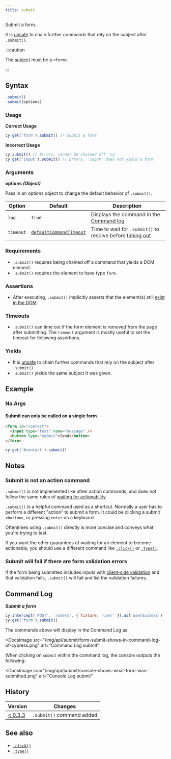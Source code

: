 ```yaml
---
title: submit
---
```


Submit a form.

It is [unsafe](/guides/core-concepts/retry-ability#Only-queries-are-retried) to
chain further commands that rely on the subject after `.submit()`.

:::caution

The [subject](/guides/core-concepts/introduction-to-cypress#Subject-Management)
must be a `<form>`.

:::

## Syntax

```javascript
.submit()
.submit(options)
```

### Usage

**<Icon name="check-circle" color="green" /> Correct Usage**

```javascript
cy.get('form').submit() // Submit a form
```

**<Icon name="exclamation-triangle" color="red" /> Incorrect Usage**

```javascript
cy.submit() // Errors, cannot be chained off 'cy'
cy.get('input').submit() // Errors, 'input' does not yield a form
```

### Arguments

**<Icon name="angle-right" /> options** **_(Object)_**

Pass in an options object to change the default behavior of `.submit()`.

| Option    | Default                                                              | Description                                                                              |
| --------- | -------------------------------------------------------------------- | ---------------------------------------------------------------------------------------- |
| `log`     | `true`                                                               | Displays the command in the [Command log](/guides/core-concepts/cypress-app#Command-Log) |
| `timeout` | [`defaultCommandTimeout`](/guides/references/configuration#Timeouts) | Time to wait for `.submit()` to resolve before [timing out](#Timeouts)                   |

### Requirements [<Icon name="question-circle"/>](/guides/core-concepts/introduction-to-cypress#Chains-of-Commands)

- `.submit()` requires being chained off a command that yields a DOM element.
- `.submit()` requires the element to have type `form`.

### Assertions [<Icon name="question-circle"/>](/guides/core-concepts/introduction-to-cypress#Assertions)

- After executing, `.submit()` implicitly asserts that the element(s) still
  [exist in the DOM](/guides/core-concepts/introduction-to-cypress#Default-Assertions).

### Timeouts [<Icon name="question-circle"/>](/guides/core-concepts/introduction-to-cypress#Timeouts)

- `.submit()` can time out if the form element is removed from the page after
  submitting. The `timeout` argument is mostly useful to set the timeout for
  following assertions.

### Yields [<Icon name="question-circle"/>](/guides/core-concepts/introduction-to-cypress#Subject-Management)

- It is [unsafe](/guides/core-concepts/retry-ability#Only-queries-are-retried)
  to chain further commands that rely on the subject after `.submit()`.
- `.submit()` yields the same subject it was given.

## Example

### No Args

#### Submit can only be called on a single form

```html
<form id="contact">
  <input type="text" name="message" />
  <button type="submit">Send</button>
</form>
```

```javascript
cy.get('#contact').submit()
```

## Notes

### Submit is not an action command

`.submit()` is not implemented like other action commands, and does not follow
the same rules of
[waiting for actionability](/guides/core-concepts/interacting-with-elements).

`.submit()` is a helpful command used as a shortcut. Normally a user has to
perform a different "action" to submit a form. It could be clicking a submit
`<button>`, or pressing `enter` on a keyboard.

Oftentimes using `.submit()` directly is more concise and conveys what you're
trying to test.

If you want the other guarantees of waiting for an element to become actionable,
you should use a different command like [`.click()`](/api/commands/click) or
[`.type()`](/api/commands/type).

### Submit will fail if there are form validation errors

If the form being submitted includes inputs with
[client-side validation](https://developer.mozilla.org/en-US/docs/Learn/Forms/Form_validation)
and that validation fails, `.submit()` will fail and list the validation
failures.

## Command Log

**_Submit a form_**

```javascript
cy.intercept('POST', '/users', { fixture: 'user' }).as('userSuccess')
cy.get('form').submit()
```

The commands above will display in the Command Log as:

<DocsImage
  src="/img/api/submit/form-submit-shows-in-command-log-of-cypress.png"
  alt="Command Log submit"
></DocsImage>

When clicking on `submit` within the command log, the console outputs the
following:

<DocsImage
  src="/img/api/submit/console-shows-what-form-was-submitted.png"
  alt="Console Log submit"
></DocsImage>

## History

| Version                                       | Changes                   |
| --------------------------------------------- | ------------------------- |
| [< 0.3.3](/guides/references/changelog#0-3-3) | `.submit()` command added |

## See also

- [`.click()`](/api/commands/click)
- [`.type()`](/api/commands/type)
